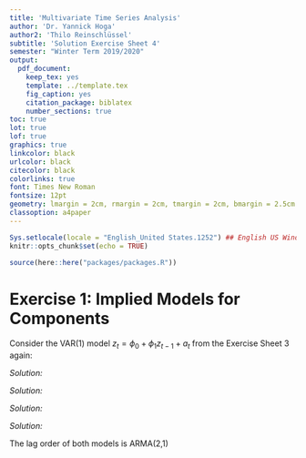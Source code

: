 ```yaml
---
title: 'Multivariate Time Series Analysis'
author: 'Dr. Yannick Hoga'
author2: 'Thilo Reinschlüssel'
subtitle: 'Solution Exercise Sheet 4'
semester: "Winter Term 2019/2020"
output:
  pdf_document:
    keep_tex: yes
    template: ../template.tex
    fig_caption: yes
    citation_package: biblatex
    number_sections: true
toc: true
lot: true
lof: true
graphics: true
linkcolor: black
urlcolor: black
citecolor: black
colorlinks: true
font: Times New Roman
fontsize: 12pt
geometry: lmargin = 2cm, rmargin = 2cm, tmargin = 2cm, bmargin = 2.5cm
classoption: a4paper
---
```


```r
Sys.setlocale(locale = "English_United States.1252") ## English US Windows
knitr::opts_chunk$set(echo = TRUE)

source(here::here("packages/packages.R"))
```

# Exercise 1: Implied Models for Components

Consider the VAR(1) model $z_t = \phi_0 + \phi_1 z_{t-1} + a_t$ from the Exercise Sheet 3 again:

\begin{align*}
    \phi_0 = \begin{pmatrix} 1 \\ 0 \end{pmatrix}, \quad \phi_1 = \begin{pmatrix} 0.75 & 0 \\ -0.25 & 0.5 \end{pmatrix}, \quad \Sigma_a = \begin{pmatrix} 1 & 0 \\ 0 & 1 \end{pmatrix} \ \text{.}
\end{align*}

\begin{itemize}
    \item[a)] Write down the model using lag operator notation. Then rearrange the equation such that
all parts based on $z_t$ are on the left-hand side and the remainder is on the right-hand side. 
\end{itemize}

_Solution:_

\begin{align*}
  \text{Model:} z_t & = \phi_0 + \phi_1 z_{t-1} + a_t\\  
  \text{Lag notation:} \ z_t & = \phi_0 + \phi_1 \Lag z_t + a_t\\
  \\
  \Leftrightarrow z_t - \phi_1 \Lag Z_t & = \phi_0 + a_t
\end{align*}

\begin{itemize}
    \item[b)] By factoring out $z_t$ on the left, we obtain the lag polynomial $\phi (\Lag)$. Compute its adjoint matrix by hand.
    \item[]  \textit{Hint: Treat the lag operator as some scalar. The adjoint matrix can be computed like the inverse matrix but \textbf{without} the scaling by}  $\dfrac{1}{\det (\phi (\Lag))} \text{.}$
\end{itemize}

_Solution:_

\begin{align*}
  \underbrace{\left( I - \phi_1 \Lag \right)}_{=: \phi \Lag} z_t & = \phi_0 + a_t\\
  \Leftrightarrow \phi (\Lag) & = \begin{pmatrix} 1- 0.75 \Lag & 0 \\ -0.25 \Lag & 1 - 0.5 \Lag  \end{pmatrix}\\
  \Leftrightarrow  \phi^{\adj} & = \begin{pmatrix} 1- 0.5 \Lag & 0 \\ 0.25 \Lag & 1 - 0.75 \Lag  \end{pmatrix}\\
\end{align*}

\begin{itemize}
    \item[c)]Pre-multiply the model equation you got in part a) with the adjoint matrix you computed in part b).
    \item[]  \textit{Hint: You are supposed to end up with a diagonal matrix.}
\end{itemize}

_Solution:_

\begin{tiny}
\begin{align*}
  \begin{pmatrix} 1- 0.5 \Lag & 0 \\ 0.25 \Lag & 1 - 0.75 \Lag  \end{pmatrix} \begin{pmatrix} 1- 0.75 \Lag & 0 \\ -0.25 \Lag & 1 - 0.5 \Lag  \end{pmatrix} z_t & = \begin{pmatrix} 1 - 0.75 \Lag & 0 \\ 0.25 \Lag & 1 - 0.75 \Lag \end{pmatrix} \cdot \left( \phi_0 + a_t \right) \\
  \Leftrightarrow \begin{pmatrix} (1- 0.5 \Lag) (1- 0.75 \Lag) & 0 \\
  (0.25 \Lag) (1 - 0.75 \Lag) + (1 - 0.75 \Lag) (-0.25 \Lag) & (1 - 0.75 \Lag) (1 - 0.5 \Lag)
  \end{pmatrix} z_t  & = 
  \begin{pmatrix} (1 - 0.5 \Lag) \cdot 1 \\ 0.25 \Lag \cdot 1 +(1- 0.75 \Lag) \cdot 0 \end{pmatrix} +  
  \begin{pmatrix} (1 - 0.5 \Lag) \cdot a_{1,t} \\ (0.25 \Lag ) a_{1,t} + 1 (1- 0.75 \Lag) a_{2,t}\end{pmatrix} \\
  \Leftrightarrow \begin{pmatrix} z_{1,t} - 1.25 z_{1, t-1} + 0.375 z_{1, t-2} \\ z_{2,t} - 1.25 z_{2, t-1} + 0.375 z_{2, t-2} \end{pmatrix} 
  & = \begin{pmatrix} 0.5 \\ 0.25 \end{pmatrix} + \begin{pmatrix} a_{1,t} - 0.5 a_{1, t-1} \\ 
  0 + 0.25 a_{1, t-1} + a_{2,t} - 0.75 a_{2, t-1}\end{pmatrix}  
\end{align*}
\end{tiny}


\begin{itemize}
    \item[d)] The result of part c) should be a collection of two univariate ARMA(p,q) models. What is the lag order of both models?
\end{itemize}

_Solution:_

The lag order of both models is ARMA(2,1)

